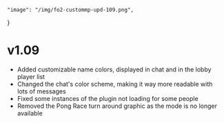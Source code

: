     "image": "/img/fo2-custommp-upd-109.png",
}

# v1.09

- Added customizable name colors, displayed in chat and in the lobby player list
- Changed the chat's color scheme, making it way more readable with lots of messages
- Fixed some instances of the plugin not loading for some people
- Removed the Pong Race turn around graphic as the mode is no longer available